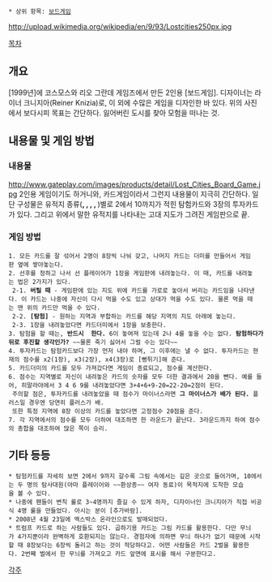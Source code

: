  * 상위 항목: [[보드게임]]
http://upload.wikimedia.org/wikipedia/en/9/93/Lostcities250px.jpg

[[목차]]

== 개요 ==
[1999년]에 코스모스와 리오 그란데 게임즈에서 만든 2인용 [보드게임]. 디자이너는 라이너 크니지아(Reiner Knizia)로, 이 외에 수많은 게임을 디자인한 바 있다.
위의 사진에서 보다시피 목표는 간단하다. 잃어버린 도시를 찾아 모험을 떠나는 것.

== 내용물 및 게임 방법 ==
=== 내용물 ===
http://www.gateplay.com/images/products/detail/Lost_Cities_Board_Game.jpg
2인용 게임이기도 하거니와, 카드게임이라서 그런지 내용물이 지극히 간단하다. 일단 구성물은 유적지 종류('''{{{#red 폼페이}}}, {{{#green 아마존}}}, {{{#gray 히말라야}}}, {{{#blue 아틀란티스}}}, {{{#orange 이집트}}}''')별로 2에서 10까지가 적힌 탐험카드와 3장의 투자카드가 있다. 그리고 위에서 말한 유적지를 나타내는 고대 지도가 그려진 게임판으로 끝.
=== 게임 방법 ===
 1. 모든 카드를 잘 섞어서 2명이 8장씩 나눠 갖고, 나머지 카드는 더미를 만들어서 게임판 옆에 쌓아놓는다.
 2. 선후를 정하고 나서 선 플레이어가 1장을 게임판에 내려놓는다. 이 때, 카드를 내려놓는 법은 2가지가 있다.
  2-1. '''버릴 때''' - 게임판에 있는 지도 위에 카드를 가로로 놓아서 버리는 카드임을 나타낸다. 이 카드는 나중에 자신이 다시 먹을 수도 있고 상대가 먹을 수도 있다. 물론 먹을 때는 맨 위의 카드만 먹을 수 있다.
  2-2. '''[탐험]''' - 원하는 지역과 부합하는 카드를 해당 지역의 지도 아래에 놓는다.
  2-3. 1장을 내려놓았다면 카드더미에서 1장을 보충한다.
 3. 탐험을 할 때는, '''반드시 {{{#red 자신이 먼저 놓은 카드보다 높은 숫자의 카드를 내야}}} 한다.''' 6이 놓여져 있는데 2나 4를 놓을 수는 없다. '''탐험하다가 뒤로 후진할 생각인가?''' ~~물론 죽기 싫어서 그럴 수는 있다~~
 4. 투자카드는 탐험카드보다 가장 먼저 내야 하며, 그 이후에는 낼 수 없다. 투자카드는 현재의 점수를 x2(1장), x3(2장), x4(3장)로 [뻥튀기]해 준다.
 5. 카드더미의 카드를 모두 가져갔다면 게임이 종료되고, 점수를 계산한다.
 6. 점수는 지역별로 자신이 내려놓은 카드의 숫자를 모두 더한 결과에서 20을 뺀다. 예를 들어, 히말라야에서 3 4 6 9를 내려놓았다면 3+4+6+9-20=22-20=2점이 된다.
  주의할 점은, 투자카드를 내려놓았을 때 점수가 마이너스라면 '''그 마이너스가 배가 된다.''' 플러스일 경우엔 당연히 플러스가 배.
  또한 특정 지역에 8장 이상의 카드를 놓았다면 고정점수 20점을 준다.
 7. 각 지역에서의 점수를 모두 더하여 대조하면 한 라운드가 끝난다. 3라운드까지 하여 점수의 총합을 대조하여 많은 쪽이 승리.

== 기타 등등 ==
 * 탐험카드를 자세히 보면 2에서 9까지 갈수록 그림 속에서는 깊은 곳으로 들어가며, 10에서는 두 명의 탐사대원(아마 플레이어와 ~~환상종~~ 여자 동료)이 목적지에 도착한 모습을 볼 수 있다.
 * 나중에 팬들이 변칙 룰로 3~4명까지 즐길 수 있게 하자, 디자이너인 크니지아가 직접 비공식 4명 룰을 만들었다. 아시는 분이 [추가바람].
 * 2008년 4월 23일에 엑스박스 온라인으로도 발매되었다.
 * 트럼프 카드로 하는 사람들도 있다. 곱하기용 카드는 그림 카드를 활용한다. 다만 무늬가 4가지뿐이라 완벽하게 호환되지는 않는다. 경험자에 의하면 무늬 하나가 없기 때문에 시작할 때 8장보다는 6장씩 돌리고 하는 것이 적당하다고. 어떤 사람들은 카드 2벌을 활용한다. 2번째 벌에서 한 무늬를 가져오고 카드 앞면에 표시를 해서 구분한다고.  

[[각주]]
